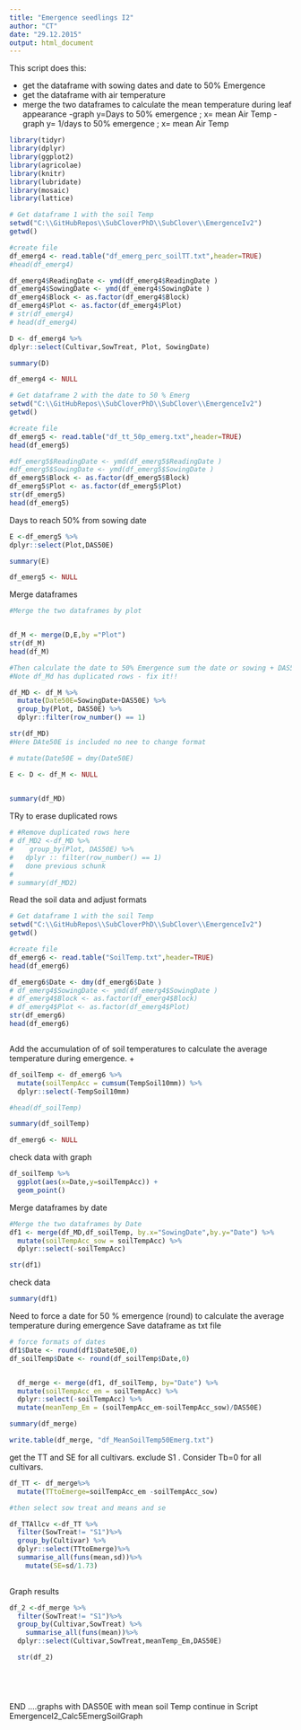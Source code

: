 ```yaml
---
title: "Emergence seedlings I2"
author: "CT"
date: "29.12.2015"
output: html_document
---
```


This script does this:

- get the dataframe with sowing dates and date to 50% Emergence  
- get the dataframe with air temperature 
- merge the two dataframes to calculate the mean temperature during leaf appearance 
-graph y=Days to 50% emergence ; x= mean Air Temp
-graph y= 1/days to 50% emergence ; x= mean Air Temp


```r
library(tidyr)
library(dplyr)
library(ggplot2)
library(agricolae)
library(knitr)
library(lubridate)
library(mosaic)
library(lattice)
```


```r
# Get dataframe 1 with the soil Temp 
setwd("C:\\GitHubRepos\\SubCloverPhD\\SubClover\\EmergenceIv2")
getwd()

#create file
df_emerg4 <- read.table("df_emerg_perc_soilTT.txt",header=TRUE)
#head(df_emerg4)

df_emerg4$ReadingDate <- ymd(df_emerg4$ReadingDate )
df_emerg4$SowingDate <- ymd(df_emerg4$SowingDate )
df_emerg4$Block <- as.factor(df_emerg4$Block)
df_emerg4$Plot <- as.factor(df_emerg4$Plot)
# str(df_emerg4)
# head(df_emerg4)

D <- df_emerg4 %>%
dplyr::select(Cultivar,SowTreat, Plot, SowingDate)

summary(D)

df_emerg4 <- NULL

```


```r

# Get dataframe 2 with the date to 50 % Emerg
setwd("C:\\GitHubRepos\\SubCloverPhD\\SubClover\\EmergenceIv2")
getwd()

#create file
df_emerg5 <- read.table("df_tt_50p_emerg.txt",header=TRUE)
head(df_emerg5)

#df_emerg5$ReadingDate <- ymd(df_emerg5$ReadingDate )
#df_emerg5$SowingDate <- ymd(df_emerg5$SowingDate )
df_emerg5$Block <- as.factor(df_emerg5$Block)
df_emerg5$Plot <- as.factor(df_emerg5$Plot)
str(df_emerg5)
head(df_emerg5)


```
Days to reach 50% from sowing date

```r

E <-df_emerg5 %>%
dplyr::select(Plot,DAS50E)

summary(E)

df_emerg5 <- NULL

```

Merge dataframes 

```r

#Merge the two dataframes by plot


df_M <- merge(D,E,by ="Plot")
str(df_M)
head(df_M)

#Then calculate the date to 50% Emergence sum the date or sowing + DAS50E
#Note df_Md has duplicated rows - fix it!! 

df_MD <- df_M %>%
  mutate(Date50E=SowingDate+DAS50E) %>%
  group_by(Plot, DAS50E) %>% 
  dplyr::filter(row_number() == 1)

str(df_MD)
#Here DAte50E is included no nee to change format 

# mutate(Date50E = dmy(Date50E)

E <- D <- df_M <- NULL
         
```


```r
summary(df_MD)
```

TRy to erase duplicated rows 

```r

# #Remove duplicated rows here 
# df_MD2 <-df_MD %>%
#    group_by(Plot, DAS50E) %>% 
#   dplyr :: filter(row_number() == 1)
#   done previous schunk
#   
# summary(df_MD2)


```

Read the soil data and adjust formats 

```r

# Get dataframe 1 with the soil Temp 
setwd("C:\\GitHubRepos\\SubCloverPhD\\SubClover\\EmergenceIv2")
getwd()

#create file
df_emerg6 <- read.table("SoilTemp.txt",header=TRUE)
head(df_emerg6)

df_emerg6$Date <- dmy(df_emerg6$Date )
# df_emerg4$SowingDate <- ymd(df_emerg4$SowingDate )
# df_emerg4$Block <- as.factor(df_emerg4$Block)
# df_emerg4$Plot <- as.factor(df_emerg4$Plot)
str(df_emerg6)
head(df_emerg6)



```

Add the accumulation of of soil temperatures to calculate the average temperature during emergence. +
```r
df_soilTemp <- df_emerg6 %>%
  mutate(soilTempAcc = cumsum(TempSoil10mm)) %>%
  dplyr::select(-TempSoil10mm)

#head(df_soilTemp)

summary(df_soilTemp)

df_emerg6 <- NULL

```

check data with graph
```r

df_soilTemp %>%
  ggplot(aes(x=Date,y=soilTempAcc)) +
  geom_point()

```

Merge dataframes by date

```r

#Merge the two dataframes by Date
df1 <- merge(df_MD,df_soilTemp, by.x="SowingDate",by.y="Date") %>%
  mutate(soilTempAcc_sow = soilTempAcc) %>%
  dplyr::select(-soilTempAcc)

str(df1)
```

check data 
```r
summary(df1)
```
Need to force a date for 50 % emergence (round) to calculate the average temperature during emergence
Save dataframe as txt file 

```r

# force formats of dates
df1$Date <- round(df1$Date50E,0)
df_soilTemp$Date <- round(df_soilTemp$Date,0)


  df_merge <- merge(df1, df_soilTemp, by="Date") %>%
  mutate(soilTempAcc_em = soilTempAcc) %>%
  dplyr::select(-soilTempAcc) %>%
  mutate(meanTemp_Em = (soilTempAcc_em-soilTempAcc_sow)/DAS50E)  

summary(df_merge)

write.table(df_merge, "df_MeanSoilTemp50Emerg.txt") 
```

get the TT and SE for all cultivars. exclude S1 . Consider Tb=0 for all cultivars. 

```r
df_TT <- df_merge%>%
  mutate(TTtoEmerge=soilTempAcc_em -soilTempAcc_sow)

#then select sow treat and means and se

df_TTAllcv <-df_TT %>%
  filter(SowTreat!= "S1")%>% 
  group_by(Cultivar) %>%
  dplyr::select(TTtoEmerge)%>%
  summarise_all(funs(mean,sd))%>%
    mutate(SE=sd/1.73)
  
```





Graph results 
```r

df_2 <-df_merge %>%
  filter(SowTreat!= "S1")%>% 
  group_by(Cultivar,SowTreat) %>%
    summarise_all(funs(mean))%>%
  dplyr::select(Cultivar,SowTreat,meanTemp_Em,DAS50E)

  str(df_2)



 

```



END ....graphs with DAS50E with mean soil Temp continue in Script EmergenceI2_Calc5EmergSoilGraph


